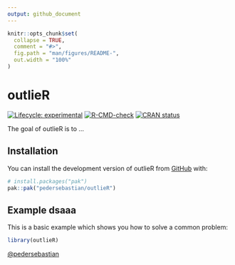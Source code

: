 ```yaml
---
output: github_document
---
```


<!-- README.md is generated from README.Rmd. Please edit that file -->

```r
knitr::opts_chunk$set(
  collapse = TRUE,
  comment = "#>",
  fig.path = "man/figures/README-",
  out.width = "100%"
)
```

# outlieR

<!-- badges: start -->
[![Lifecycle: experimental](https://img.shields.io/badge/lifecycle-experimental-orange.svg)](https://lifecycle.r-lib.org/articles/stages.html#experimental)
[![R-CMD-check](https://github.com/pedersebastian/outlieR/actions/workflows/R-CMD-check.yaml/badge.svg)](https://github.com/pedersebastian/outlieR/actions/workflows/R-CMD-check.yaml)
[![CRAN status](https://www.r-pkg.org/badges/version/outlieR)](https://CRAN.R-project.org/package=outlieR)

<!-- badges: end -->

The goal of outlieR is to ...

## Installation

You can install the development version of outlieR from [GitHub](https://github.com/) with:

``` r
# install.packages("pak")
pak::pak("pedersebastian/outlieR")
```

## Example dsaaa

This is a basic example which shows you how to solve a common problem:

```r
library(outlieR)
```
[&#x0040;pedersebastian](https://github.com/pedersebastian)
